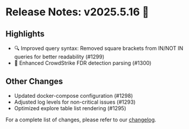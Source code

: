 # Release Notes: v2025.5.16 🚀

## Highlights

- 🔍 Improved query syntax: Removed square brackets from IN/NOT IN queries for better readability (#1299)
- 🐞 Enhanced CrowdStrike FDR detection parsing (#1300)

## Other Changes

- Updated docker-compose configuration (#1298)
- Adjusted log levels for non-critical issues (#1293)
- Optimized explore table list rendering (#1295)

For a complete list of changes, please refer to our [changelog](https://github.com/runreveal/runreveal/commits/v2025.5.16).
